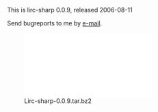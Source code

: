 This is lirc-sharp 0.0.9, released 2006-08-11

Send bugreports to me by [[Contact|e-mail]].

[[Image:Lirc-sharp-0.0.9.tar.bz2]]